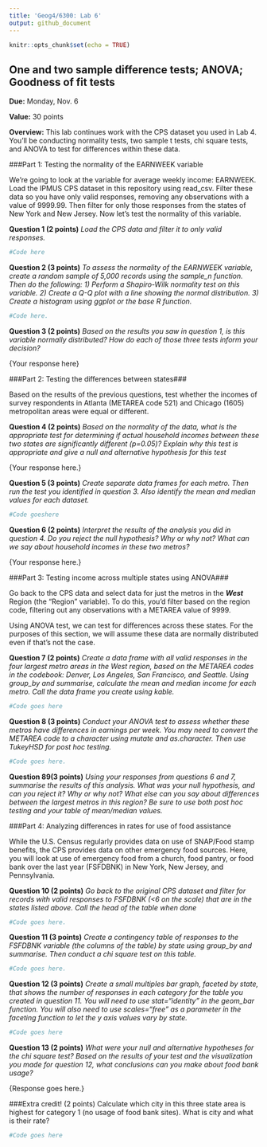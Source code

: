 ```yaml
---
title: 'Geog4/6300: Lab 6'
output: github_document
---
```


```r
knitr::opts_chunk$set(echo = TRUE)
```

## One and two sample difference tests; ANOVA; Goodness of fit tests

**Due:** Monday, Nov. 6

**Value:** 30 points

**Overview:**
This lab continues work with the CPS dataset you used in Lab 4. You'll be conducting normality tests, two sample t tests, chi square tests, and ANOVA to test for differences within these data.

###Part 1: Testing the normality of the EARNWEEK variable

We're going to look at the variable for average weekly income: EARNWEEK. Load the IPMUS CPS dataset in this repository using read_csv. Filter these data so you have only valid responses, removing any observations with a value of 9999.99. Then filter for only those responses from the states of New York and New Jersey. Now let's test the normality of this variable.

**Question 1 (2 points)** _Load the CPS data and filter it to only valid responses._

```r
#Code here
```


**Question 2 (3 points)** _To assess the normality of the EARNWEEK variable, create a random sample of 5,000 records using the sample_n function. Then do the following: 1) Perform a Shapiro-Wilk normality test on this variable. 2) Create a Q-Q plot with a line showing the normal distribution. 3) Create a histogram using ggplot or the base R function._

```r
#Code here.
```


**Question 3 (2 points)** _Based on the results you saw in question 1, is this variable normally distributed? How do each of those three tests inform your decision?_

{Your response here}

###Part 2: Testing the differences between states###

Based on the results of the previous questions, test whether the incomes of survey respondents in Atlanta (METAREA code 521) and Chicago (1605) metropolitan areas were equal or different.

**Question 4 (2 points)** _Based on the normality of the data, what is the appropriate test for determining if actual household incomes between these two states are significantly different (p=0.05)? Explain why this test is appropriate and give a null and alternative hypothesis for this test_

{Your response here.}

**Question 5 (3 points)** _Create separate data frames for each metro. Then run the test you identified in question 3. Also identify the mean and median values for each dataset._

```r
#Code goeshere
```


**Question 6 (2 points)** _Interpret the results of the analysis you did in question 4. Do you reject the null hypothesis? Why or why not? What can we say about household incomes in these two metros?_

{Your response here.}

###Part 3: Testing income across multiple states using ANOVA###

Go back to the CPS data and select data for just the metros in the _**West**_ Region (the "Region" variable). To do this, you'd filter based on the region code, filtering out any observations with a METAREA value of 9999.

Using ANOVA test, we can test for differences across these states. For the purposes of this section, we will assume these data are normally distributed even if that's not the case.

**Question 7 (2 points)** _Create a data frame with all valid responses in the four largest metro areas in the West region, based on the METAREA codes in the codebook: Denver, Los Angeles, San Francisco, and Seattle. Using group_by and summarise, calculate the mean and median income for each metro. Call the data frame you create using kable._

```r
#Code goes here
```

**Question 8 (3 points)** _Conduct your ANOVA test to assess whether these metros have differences in earnings per week. You may need to convert the METAREA code to a character using mutate and as.character. Then use TukeyHSD for post hoc testing._

```r
#Code goes here.
```


**Question 89(3 points)** _Using your responses from questions 6 and 7, summarise the results of this analysis. What was your null hypothesis, and can you reject it? Why or why not? What else can you say about differences between the largest metros in this region? Be sure to use both post hoc testing and your table of mean/median values._

###Part 4: Analyzing differences in rates for use of food assistance

While the U.S. Census regularly provides data on use of SNAP/Food stamp benefits, the CPS provides data on other emergency food sources. Here, you will look at use of emergency food from a church, food pantry, or food bank over the last year (FSFDBNK) in New York, New Jersey, and Pennsylvania.

**Question 10 (2 points)** _Go back to the original CPS dataset and filter for records with valid responses to FSFDBNK (<6 on the scale) that are in the states listed above. Call the head of the table when done_

```r
#Code goes here.
```


**Question 11 (3 points)** _Create a contingency table of responses to the FSFDBNK variable (the columns of the table) by state using group_by and summarise. Then conduct a chi square test on this table._

```r
#Code goes here.
```

**Question 12 (3 points)** _Create a small multiples bar graph, faceted by state, that shows the number of responses in each category for the table you created in question 11. You will need to use stat="identity" in the geom_bar function. You will also need to use scales="free" as a parameter in the faceting function to let the y axis values vary by state._

```r
#Code goes here
```

**Question 13 (2 points)** _What were your null and alternative hypotheses for the chi square test? Based on the results of your test and the visualization you made for question 12, what conclusions can you make about food bank usage? _

{Response goes here.}

###Extra credit! (2 points)
Calculate which city in this three state area is highest for category 1 (no usage of food bank sites). What is city and what is their rate?

```r
#Code goes here
```

